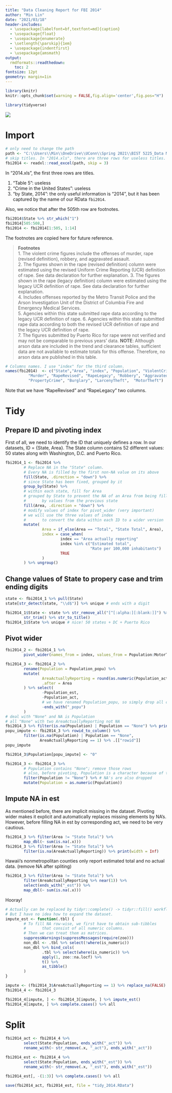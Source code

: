 ---
title: "Data Cleaning Report for FBI 2014"
author: "Min Lin"
date: "2021/03/18"
header-includes:
  - \usepackage[labelfont=bf,textfont=md]{caption}  
  - \usepackage{float}
  - \usepackage{enumerate}
  - \setlength{\parskip}{1em}
  - \usepackage{indentfirst} 
  - \usepackage{amsmath}
output:
  rmdformats::readthedown:
    toc: 2
fontsize: 12pt
geometry: margin=1in
---

```{r setup, include=FALSE}
library(knitr)
knitr::opts_chunk$set(warning = FALSE,fig.align='center',fig.pos="H")
```

```{r, message=FALSE}
library(tidyverse)
```
![](data-science-explore.png) 

# Import

```{r}
# only need to change the path
path <- "C:\\Users\\Min\\OneDrive\\UConn\\Spring 2021\\BIST 5225_Data Management and Programming in R and SAS\\Group Assignment\\Crime_by_State\\2014.xls"
# skip titles. In "2014.xls", there are three rows for useless titles. 
fbi2014 <- readxl::read_excel(path, skip = 3) 
```

In "2014.xls", the first three rows are titles. 

1. "Table 5": useless
2. "Crime in the United States": useless
3. "by State, 2014": the only useful information is "2014", but it has been captured by the name of our RData `fbi2014`.

Also, we notice that after the 505th row are footnotes. 

```{r}
fbi2014$State %>% str_which("1")
fbi2014[505:508,]
fbi2014 <- fbi2014[1:505, 1:14]
```

The footnotes are copied here for future reference. 

> __Footnotes__  
1. The violent crime figures include the offenses of murder, rape (revised definition), robbery, and aggravated assault.   
2. The figures shown in the rape (revised definition) column were estimated using the revised Uniform Crime Reporting (UCR) definition of rape. See data declaration for further explanation. 
3. The figures shown in the rape (legacy definition) column were estimated using the legacy UCR definition of rape. See data declaration for further explanation.  
4. Includes offenses reported by the Metro Transit Police and the Arson Investigation Unit of the District of Columbia Fire and Emergency Medical Services.    	
5. Agencies within this state submitted rape data according to the legacy UCR definition of rape. 
6. Agencies within this state submitted rape data according to both the revised UCR definition of rape and the legacy UCR definition of rape.  
7. The figures submitted by Puerto Rico for rape were not verified and may not be comparable to previous years' data.
__NOTE__:  Although arson data are included in the trend and clearance tables, sufficient data are not available to estimate totals for this offense.  Therefore, no arson data are published in this table.				

		
```{r}
# Columns names. I use "index" for the third column. 
names(fbi2014)  <- c("State","Area", "index", "Population", "ViolentCrimeRevised", 
          "Murder", "RapeRevised", "RapeLegacy", "Robbery", "AggravatedAssault", 
          "PropertyCrime", "Burglary", "LarcenyTheft",	"MotorTheft")
```

Note that we have "RapeRevised" and "RapeLegacy" two columns.

# Tidy 
## Prepare ID and pivoting index
First of all, we need to identify the ID that uniquely defines a row. In our datasets, ID = {State, Area}. The State column contains 52 different values: 50 states along with Washington, D.C. and Puerto Rico. 
```{r}
fbi2014_1 <- fbi2014 %>% 
        # Replace NA in the "State" column. 
        # Every NA is filled by the first non-NA value on its above
        fill(State, .direction = "down") %>% 
        # since State has been fixed, grouped by it
        group_by(State) %>% 
        # within each state, fill for Area
        # grouped by State to prevent the NA of an Area from being filled 
        #       by values from the previous state
        fill(Area, .direction = "down") %>% 
        # modify values of index for pivot_wider (very important)
        # we will use the three values of index 
        #       to convert the data within each ID to a wider version
        mutate(
                Area = if_else(Area == "Total", "State Total", Area),
                index = case_when(
                        index == "Area actually reporting"             ~ "act",
                        index %in% c("Estimated total", 
                                     "Rate per 100,000 inhabitants")   ~ "est",
                        TRUE                                           ~ "popu" # NA -> "popu"
                )
        ) %>% ungroup()
```

## Change values of State to propery case and trim ending digits
```{r}
state <- fbi2014_1 %>% pull(State)
state[str_detect(state, "\\d$")] %>% unique # ends with a digit
```

```{r}
fbi2014_1$State <- state %>% str_remove_all("[^[:alpha:][:blank:]]") %>% 
        str_trim() %>% str_to_title()
fbi2014_1$State %>% unique # nice! 50 states + DC + Puerto Rico
```
## Pivot wider
```{r}
fbi2014_2 <- fbi2014_1 %>% 
        pivot_wider(names_from = index, values_from = Population:MotorTheft) 
```

```{r}
fbi2014_3 <- fbi2014_2 %>%
        rename(Population = Population_popu) %>%
        mutate(
                AreaActuallyReporting = round(as.numeric(Population_act), 3), # three digits
                .after = Area
        ) %>% select(
                -Population_est, 
                -Population_act,
                # we have renamed Population_popu, so simply drop all columns ending with "_popu"
                -ends_with("_popu")  
        )
# deal with "None" and NA is Population
# all "None" with two AreaActuallyReporting not NA 
fbi2014_3 %>% filter(is.na(Population) | Population == "None") %>% print(width = Inf)
popu_impute <- fbi2014_3 %>% rowid_to_column() %>% 
        filter(is.na(Population) | Population == "None", 
               AreaActuallyReporting == 1) %>% .[["rowid"]] 
popu_impute

fbi2014_3$Population[popu_impute] <- "0"

fbi2014_3 <- fbi2014_3 %>% 
        # Population contains "None"; remove those rows 
        # also, before pivoting, Population is a character because of the appearance of "None"
        filter(Population != "None") %>% # NA's are also dropped
        mutate(Population = as.numeric(Population)) 
```
## Impute NA in est
As mentioned before, there are implicit missing in the dataset. Pivoting wider makes it explicit and automatically replaces missing elements by NA's. However, before filling NA in est by corresponding act, we need to be very cautious. 
```{r}
fbi2014_3 %>% filter(Area != "State Total") %>% 
        map_dbl(~ sum(is.na(.x))) 
fbi2014_3 %>% filter(Area != "State Total") %>%
        filter(is.na(AreaActuallyReporting)) %>% print(width = Inf)
```
Hawaii's nonmetropolitan counties only report estimated total and no actual data. (remove NA after spliting)

```{r}
fbi2014_3 %>% filter(Area != "State Total") %>%
        filter(AreaActuallyReporting %>% near(1)) %>% 
        select(ends_with("_est")) %>% 
        map_dbl(~ sum(is.na(.x)))
```
Hooray! 
```{r}
# Actually can be replaced by tidyr::complete() -> tidyr::fill() workflow before pivoting.
# But I have no idea how to expand the dataset. 
impute_est <- function(.tbl) {
        # To fill NA row-wise, we first have to obtain sub-tibbles
        #       that consist of all numeric columns. 
        # Then we can treat them as matrices. 
        suppressWarnings(suppressMessages(require(zoo)))
        non_dbl <- .tbl %>% select(!where(is_numeric))
        non_dbl %>% bind_cols(
                .tbl %>% select(where(is_numeric)) %>% 
                apply(1, zoo::na.locf) %>% 
                t() %>% 
                as_tibble()
        )
}

impute <- (fbi2014_3$AreaActuallyReporting == 1) %>% replace_na(FALSE)
fbi2014_4 <- fbi2014_3

fbi2014_4[impute, ] <- fbi2014_3[impute, ] %>% impute_est()
fbi2014_4[impute, ] %>% complete.cases() %>% all
```

# Split 

```{r}
fbi2014_act <- fbi2014_4 %>% 
        select(State:Population, ends_with("_act")) %>% 
        rename_with(~ str_remove(.x, "_act"), ends_with("_act"))

fbi2014_est <- fbi2014_4 %>% 
        select(State:Population, ends_with("_est")) %>% 
        rename_with(~ str_remove(.x, "_est"), ends_with("_est"))

fbi2014_est[, -(1:3)] %>% complete.cases() %>% all

save(fbi2014_act, fbi2014_est, file = "tidy_2014.RData")
```






